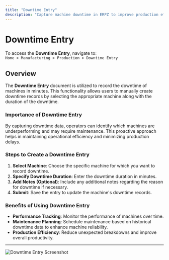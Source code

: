 ```yaml
---
title: "Downtime Entry"
description: "Capture machine downtime in ERPZ to improve production efficiency."
---
```


# Downtime Entry

To access the **Downtime Entry**, navigate to:  
`Home > Manufacturing > Production > Downtime Entry`

## Overview

The **Downtime Entry** document is utilized to record the downtime of machines in minutes. This functionality allows users to manually create downtime records by selecting the appropriate machine along with the duration of the downtime.

### Importance of Downtime Entry

By capturing downtime data, operators can identify which machines are underperforming and may require maintenance. This proactive approach helps in maintaining operational efficiency and minimizing production delays.

### Steps to Create a Downtime Entry

1. **Select Machine**: Choose the specific machine for which you want to record downtime.
2. **Specify Downtime Duration**: Enter the downtime duration in minutes.
3. **Add Notes (Optional)**: Include any additional notes regarding the reason for downtime if necessary.
4. **Submit**: Save the entry to update the machine's downtime records.

### Benefits of Using Downtime Entry

- **Performance Tracking**: Monitor the performance of machines over time.
- **Maintenance Planning**: Schedule maintenance based on historical downtime data to enhance machine reliability.
- **Production Efficiency**: Reduce unexpected breakdowns and improve overall productivity.

---

![Downtime Entry Screenshot]()

